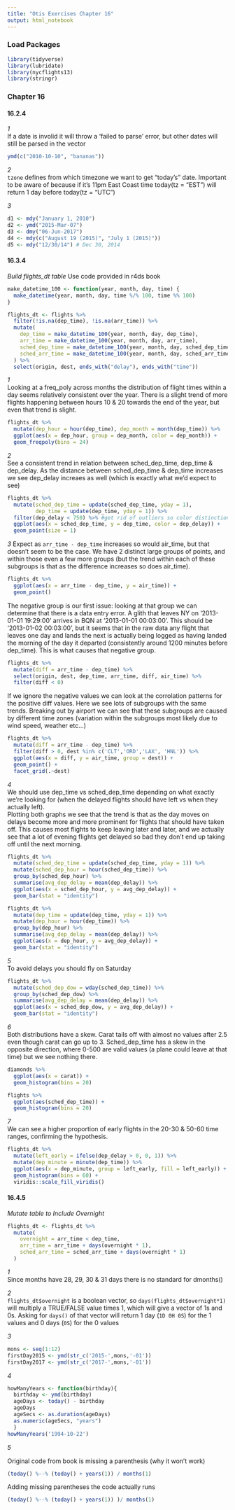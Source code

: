 ```yaml
---
title: "Otis Exercises Chapter 16"
output: html_notebook
---
```


### Load Packages

```r
library(tidyverse)
library(lubridate)
library(nycflights13)
library(stringr)
```


### Chapter 16 


#### 16.2.4  

_1_  
If a date is involid it will throw a 'failed to parse' error, but other dates will still be parsed in the vector
```r
ymd(c("2010-10-10", "bananas"))
```

_2_  
`tzone` defines from which timezone we want to get "today's" date. Important to be aware of because if it's 11pm East Coast time today(tz = "EST") will return 1 day before today(tz = "UTC")



_3_
```r
d1 <- mdy("January 1, 2010")
d2 <- ymd("2015-Mar-07")
d3 <- dmy("06-Jun-2017")
d4 <- mdy(c("August 19 (2015)", "July 1 (2015)"))
d5 <- mdy("12/30/14") # Dec 30, 2014
```


#### 16.3.4  
_Build flights\_dt table_ 
Use code provided in r4ds book
```r

make_datetime_100 <- function(year, month, day, time) {
  make_datetime(year, month, day, time %/% 100, time %% 100)
}

flights_dt <- flights %>% 
  filter(!is.na(dep_time), !is.na(arr_time)) %>% 
  mutate(
    dep_time = make_datetime_100(year, month, day, dep_time),
    arr_time = make_datetime_100(year, month, day, arr_time),
    sched_dep_time = make_datetime_100(year, month, day, sched_dep_time),
    sched_arr_time = make_datetime_100(year, month, day, sched_arr_time)
  ) %>% 
  select(origin, dest, ends_with("delay"), ends_with("time"))

```

_1_  
Looking at a freq_poly across months the distribution of flight times within a day seems relatively consistent over the year. There is a slight trend of more flights happening between hours 10 & 20 towards the end of the year, but even that trend is slight.

```r
flights_dt %>% 
  mutate(dep_hour = hour(dep_time), dep_month = month(dep_time)) %>% 
  ggplot(aes(x = dep_hour, group = dep_month, color = dep_month)) +
  geom_freqpoly(bins = 24)
```

_2_  
See a consistent trend in relation between sched_dep_time, dep_time & dep_delay. As the distance between sched_dep_time & dep_time increases we see dep_delay increaes as well (which is exactly what we'd expect to see)
```r
flights_dt %>% 
  mutate(sched_dep_time = update(sched_dep_time, yday = 1), 
         dep_time = update(dep_time, yday = 1)) %>% 
  filter(dep_delay < 750) %>% #get rid of outliers so color distinction is more clear
  ggplot(aes(x = sched_dep_time, y = dep_time, color = dep_delay)) +
  geom_point(size = 1)

```

_3_ 
Expect as `arr_time - dep_time` increases so would air_time, but that doesn't seem to be the case. We have 2 distinct large groups of points, and within those even a few more groups (but the trend within each of these subgroups is that as the difference increases so does air_time). 

```r
flights_dt %>% 
  ggplot(aes(x = arr_time - dep_time, y = air_time)) +
  geom_point()
```

The negative group is our first issue: looking at that group we can determine that there is a data entry error. A glith that leaves NY on '2013-01-01 19:29:00' arrives in BQN at '2013-01-01 00:03:00'. This should be '2013-01-02 00:03:00', but it seems that in the raw data any flight that leaves one day and lands the next is actually being logged as having landed the morning of the day it departed (consistently around 1200 minutes before dep_time). This is what causes that negative group.
```r
flights_dt %>% 
  mutate(diff = arr_time - dep_time) %>% 
  select(origin, dest, dep_time, arr_time, diff, air_time) %>% 
  filter(diff < 0)
```

If we ignore the negative values we can look at the corrolation patterns for the positive diff values. Here we see lots of subgroups with the same trends. Breaking out by airport we can see that these subgroups are caused by different time zones (variation within the subgroups most likely due to wind speed, weather etc...)

```r
flights_dt %>% 
  mutate(diff = arr_time - dep_time) %>% 
  filter(diff > 0, dest %in% c('CLT','ORD','LAX', 'HNL')) %>% 
  ggplot(aes(x = diff, y = air_time, group = dest)) +
  geom_point() +
  facet_grid(.~dest)
```

_4_  
We should use dep_time vs sched_dep_time depending on what exactly we're looking for (when the delayed flights should have left vs when they actually left).  
Plotting both graphs we see that the trend is that as the day moves on delays become more and more prominent for flights that should have taken off. This causes most flights to keep leaving later and later, and we actually see that a lot of evening flights get delayed so bad they don't end up taking off until the next morning.
```r
flights_dt %>% 
  mutate(sched_dep_time = update(sched_dep_time, yday = 1)) %>% 
  mutate(sched_dep_hour = hour(sched_dep_time)) %>% 
  group_by(sched_dep_hour) %>% 
  summarise(avg_dep_delay = mean(dep_delay)) %>% 
  ggplot(aes(x = sched_dep_hour, y = avg_dep_delay)) +
  geom_bar(stat = "identity")
```

```r
flights_dt %>% 
  mutate(dep_time = update(dep_time, yday = 1)) %>% 
  mutate(dep_hour = hour(dep_time)) %>% 
  group_by(dep_hour) %>% 
  summarise(avg_dep_delay = mean(dep_delay)) %>% 
  ggplot(aes(x = dep_hour, y = avg_dep_delay)) +
  geom_bar(stat = "identity")

```


_5_  
To avoid delays you should fly on Saturday
```r
flights_dt %>% 
  mutate(sched_dep_dow = wday(sched_dep_time)) %>% 
  group_by(sched_dep_dow) %>%  
  summarise(avg_dep_delay = mean(dep_delay)) %>% 
  ggplot(aes(x = sched_dep_dow, y = avg_dep_delay)) +
  geom_bar(stat = "identity")

```

_6_  
Both distributions have a skew. Carat tails off with almost no values after 2.5 even though carat can go up to 3. Sched_dep_time has a skew in the opposite direction, where 0-500 are valid values (a plane could leave at that time) but we see nothing there. 
```r
diamonds %>% 
  ggplot(aes(x = carat)) + 
  geom_histogram(bins = 20)
```

```r
flights %>% 
  ggplot(aes(sched_dep_time)) + 
  geom_histogram(bins = 20)
```


_7_  
We can see a higher proportion of early flights in the 20-30 & 50-60 time ranges, confirming the hypothesis.
```r
flights_dt %>% 
  mutate(left_early = ifelse(dep_delay > 0, 0, 1)) %>% 
  mutate(dep_minute = minute(dep_time)) %>% 
  ggplot(aes(x = dep_minute, group = left_early, fill = left_early)) +
  geom_histogram(bins = 60) +
  viridis::scale_fill_viridis()
```


#### 16.4.5  

_Mutate table to Include Overnight_
```r
flights_dt <- flights_dt %>% 
  mutate(
    overnight = arr_time < dep_time,
    arr_time = arr_time + days(overnight * 1),
    sched_arr_time = sched_arr_time + days(overnight * 1)
  )
```


_1_  
Since months have 28, 29, 30 & 31 days there is no standard for dmonths()

_2_  
`flights_dt$overnight` is a boolean vector, so `days(flights_dt$overnight*1)` will multiply a TRUE/FALSE value times 1, which will give a vector of 1s and 0s. Asking for `days()` of that vector will return 1 day (`1D 0H 0S`) for the 1 values and 0 days (`0S`) for the 0 values 
  
_3_
```r
mons <- seq(1:12)
firstDay2015 <- ymd(str_c('2015-',mons,'-01'))
firstDay2017 <- ymd(str_c('2017-',mons,'-01'))

```
  
_4_
```r
howManyYears <- function(birthday){
  birthday <- ymd(birthday)
  ageDays <- today() - birthday
  ageDays
  ageSecs <- as.duration(ageDays)
  as.numeric(ageSecs, "years")
  }
howManyYears('1994-10-22')
```
  
_5_

Original code from book is missing a parenthesis (why it won't work)
```r
(today() %--% (today() + years(1)) / months(1)
```
Adding missing parentheses the code actually runs 
```r
(today() %--% (today() + years(1)) )/ months(1)
```



















































